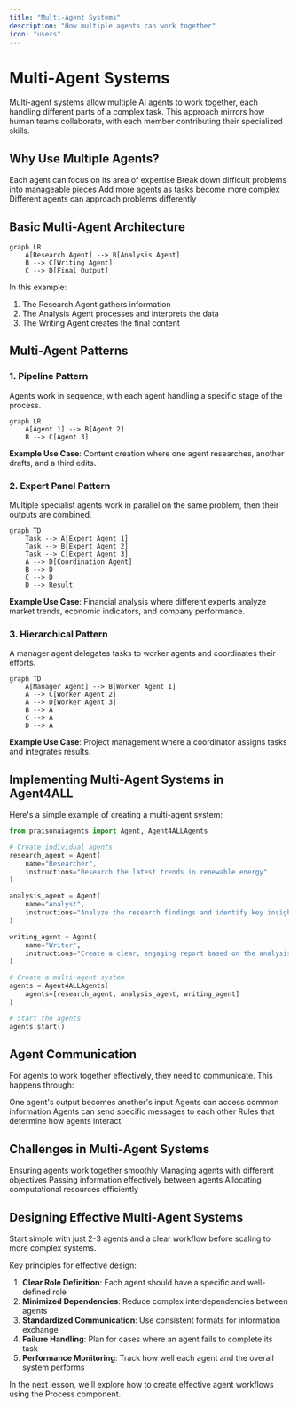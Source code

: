```yaml
---
title: "Multi-Agent Systems"
description: "How multiple agents can work together"
icon: "users"
---
```


# Multi-Agent Systems

Multi-agent systems allow multiple AI agents to work together, each handling different parts of a complex task. This approach mirrors how human teams collaborate, with each member contributing their specialized skills.

## Why Use Multiple Agents?

<CardGroup cols={2}>
  <Card title="Specialization" icon="star">
    Each agent can focus on its area of expertise
  </Card>
  <Card title="Complex Tasks" icon="puzzle-piece">
    Break down difficult problems into manageable pieces
  </Card>
  <Card title="Scalability" icon="arrows-up-down">
    Add more agents as tasks become more complex
  </Card>
  <Card title="Diverse Perspectives" icon="lightbulb">
    Different agents can approach problems differently
  </Card>
</CardGroup>

## Basic Multi-Agent Architecture

```mermaid
graph LR
    A[Research Agent] --> B[Analysis Agent]
    B --> C[Writing Agent]
    C --> D[Final Output]
```

In this example:
1. The Research Agent gathers information
2. The Analysis Agent processes and interprets the data
3. The Writing Agent creates the final content

## Multi-Agent Patterns

### 1. Pipeline Pattern

Agents work in sequence, with each agent handling a specific stage of the process.

```mermaid
graph LR
    A[Agent 1] --> B[Agent 2]
    B --> C[Agent 3]
```

**Example Use Case**: Content creation where one agent researches, another drafts, and a third edits.

### 2. Expert Panel Pattern

Multiple specialist agents work in parallel on the same problem, then their outputs are combined.

```mermaid
graph TD
    Task --> A[Expert Agent 1]
    Task --> B[Expert Agent 2]
    Task --> C[Expert Agent 3]
    A --> D[Coordination Agent]
    B --> D
    C --> D
    D --> Result
```

**Example Use Case**: Financial analysis where different experts analyze market trends, economic indicators, and company performance.

### 3. Hierarchical Pattern

A manager agent delegates tasks to worker agents and coordinates their efforts.

```mermaid
graph TD
    A[Manager Agent] --> B[Worker Agent 1]
    A --> C[Worker Agent 2]
    A --> D[Worker Agent 3]
    B --> A
    C --> A
    D --> A
```

**Example Use Case**: Project management where a coordinator assigns tasks and integrates results.

## Implementing Multi-Agent Systems in Agent4ALL

Here's a simple example of creating a multi-agent system:

```python
from praisonaiagents import Agent, Agent4ALLAgents

# Create individual agents
research_agent = Agent(
    name="Researcher",
    instructions="Research the latest trends in renewable energy"
)

analysis_agent = Agent(
    name="Analyst",
    instructions="Analyze the research findings and identify key insights"
)

writing_agent = Agent(
    name="Writer", 
    instructions="Create a clear, engaging report based on the analysis"
)

# Create a multi-agent system
agents = Agent4ALLAgents(
    agents=[research_agent, analysis_agent, writing_agent]
)

# Start the agents
agents.start()
```

## Agent Communication

For agents to work together effectively, they need to communicate. This happens through:

<CardGroup cols={2}>
  <Card title="Output Passing" icon="arrow-right">
    One agent's output becomes another's input
  </Card>
  <Card title="Shared Memory" icon="database">
    Agents can access common information
  </Card>
  <Card title="Message Exchange" icon="comments">
    Agents can send specific messages to each other
  </Card>
  <Card title="Coordination Protocols" icon="traffic-light">
    Rules that determine how agents interact
  </Card>
</CardGroup>

## Challenges in Multi-Agent Systems

<CardGroup cols={2}>
  <Card title="Coordination" icon="shuffle">
    Ensuring agents work together smoothly
  </Card>
  <Card title="Conflicting Goals" icon="arrows-split-up-and-left">
    Managing agents with different objectives
  </Card>
  <Card title="Information Transfer" icon="exchange">
    Passing information effectively between agents
  </Card>
  <Card title="Resource Management" icon="microchip">
    Allocating computational resources efficiently
  </Card>
</CardGroup>

## Designing Effective Multi-Agent Systems

<Tip>
Start simple with just 2-3 agents and a clear workflow before scaling to more complex systems.
</Tip>

Key principles for effective design:

1. **Clear Role Definition**: Each agent should have a specific and well-defined role
2. **Minimized Dependencies**: Reduce complex interdependencies between agents
3. **Standardized Communication**: Use consistent formats for information exchange
4. **Failure Handling**: Plan for cases where an agent fails to complete its task
5. **Performance Monitoring**: Track how well each agent and the overall system performs

In the next lesson, we'll explore how to create effective agent workflows using the Process component.
